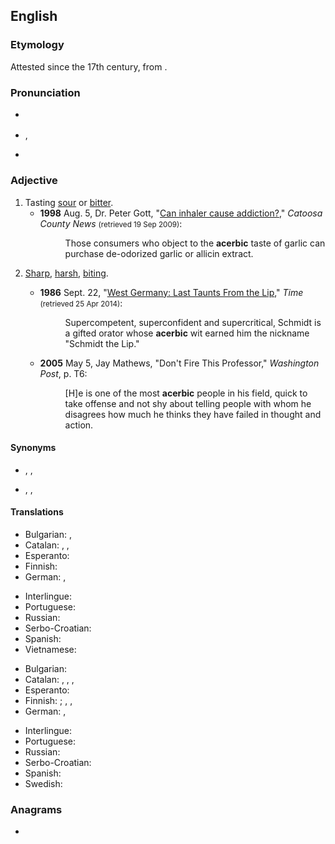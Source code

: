 ==English==

===Etymology===
Attested since the 17th century, from {{etyl|la|en}} {{m|la|acerbus||sour, bitter}}.

===Pronunciation===
* {{a|Received Pronunciation}} {{IPA|en|/əˈsɜː(ɹ)bɪk/}}
* {{a|US}} {{enPR|ə-sûr'bĭk}}, {{IPA|en|/əˈsɜ(ɹ)bɪk/}}
* {{rhymes|en|ɜː(ɹ)bɪk}}

===Adjective===
{{en-adj}}

# Tasting [[sour]] or [[bitter]].
#* '''1998''' Aug. 5, Dr. Peter Gott, "[http://news.google.com/newspapers?id=9DUKAAAAIBAJ&sjid=eT8DAAAAIBAJ&pg=5548,946899&dq=acerbic-taste Can inhaler cause addiction?]," ''Catoosa County News'' <small>(retrieved 19 Sep 2009)</small>:
#*: Those consumers who object to the '''acerbic''' taste of garlic can purchase de-odorized garlic or allicin extract.
# {{lb|en|figurative}} [[sharp|Sharp]], [[harsh]], [[biting]].
#* '''1986''' Sept. 22, "[http://content.time.com/time/magazine/article/0,9171,962385,00.html West Germany: Last Taunts From the Lip]," ''Time'' <small>(retrieved 25 Apr 2014)</small>:
#*: Supercompetent, superconfident and supercritical, Schmidt is a gifted orator whose '''acerbic''' wit earned him the nickname "Schmidt the Lip."
#* '''2005''' May 5, Jay Mathews, "Don't Fire This Professor," ''Washington Post'', p. T6:
#*: [H]e is one of the most '''acerbic''' people in his field, quick to take offense and not shy about telling people with whom he disagrees how much he thinks they have failed in thought and action.

====Synonyms====
* {{sense|sour or bitter}} {{l|en|acerb}}, {{l|en|acrid}}, {{l|en|acrimonious}} {{qualifier|archaic}}
* {{sense|sharp, biting}} {{l|en|acrid}}, {{l|en|acrimonious}} {{qualifier|archaic}}, {{l|en|scathing}}

====Translations====
{{trans-top|sour or bitter}}
* Bulgarian: {{t+|bg|стипчив}}, {{t+|bg|тръпчив}}
* Catalan: {{t+|ca|agre|m}}, {{t+|ca|aspre|m}}, {{t|ca|acerb|m}}
* Esperanto: {{t+|eo|acerba}}
* Finnish: {{t+|fi|kitkerä}}
* German: {{t+|de|sauer}}, {{t+|de|bitter}}
{{trans-mid}}
* Interlingue: {{t|ie|acerb}}
* Portuguese: {{t+|pt|acerbo}}
* Russian: {{t+|ru|терпкий}}
* Serbo-Croatian: {{t+|sh|trpak}}
* Spanish: {{t+|es|acerbo}}
* Vietnamese: {{t+|vi|chát}}
{{trans-bottom}}

{{trans-top|sharp, biting}}
* Bulgarian: {{t+|bg|саркастичен}}
* Catalan: {{t+|ca|agre|m}}, {{t+|ca|aspre|m}}, {{t+|ca|cruel|m}}, {{t|ca|acerb|m}}
* Esperanto: {{t+|eo|acerba}}
* Finnish: {{t|fi|kärkevä}}; {{t+|fi|pureva}}, {{t+|fi|kyyninen}}, {{t+|fi|sarkastinen}}
* German: {{t+|de|ätzend}}, {{t+|de|beißend}}
{{trans-mid}}
* Interlingue: {{t|ie|acerb}}
* Portuguese: {{t+|pt|acerbo}}
* Russian: {{t+|ru|саркастический}}
* Serbo-Croatian: {{t+|sh|zajedljiv}}
* Spanish: {{t+|es|acerbo}}
* Swedish: {{t+|sv|syrlig}}
{{trans-bottom}}

===Anagrams===
* {{anagrams|en|a=abcceir|breccia}}